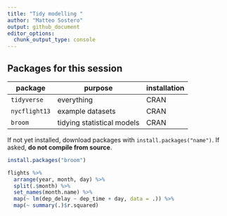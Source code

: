 ```yaml
---
title: "Tidy modelling "
author: "Matteo Sostero"
output: github_document
editor_options: 
  chunk_output_type: console
---
```



## Packages for this session

|    package    |          purpose           | installation |
| ------------- | -------------------------- | ------------ |
| `tidyverse`   | everything                 | CRAN         |
| `nycflight13` | example datasets           | CRAN         |
| `broom`       | tidying statistical models | CRAN         |


If not yet installed, download packages with `install.packages("name")`.
If asked, **do not compile from source**.
```r
install.packages("broom")
```


```r
flights %>%
  arrange(year, month, day) %>%
  split(.$month) %>%
  set_names(month.name) %>%
  map(~ lm(dep_delay ~ dep_time + day, data = .)) %>%
  map(~ summary(.)$r.squared)
```


